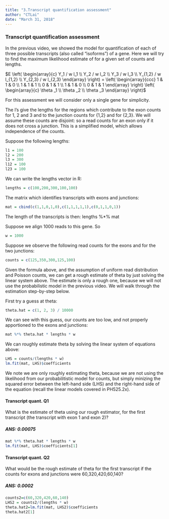 ```yaml
---
title: "3.Transcript quantification assessment"
author: "CTLai"
date: "March 31, 2018"
---
```


### Transcript quantification assessment

In the previous video, we showed the model for quantification of each of three possible transcripts (also called "isoforms") of a gene. Here we will try to find the maximum likelihood estimate of for a given set of counts and lengths.

$E \left( \begin{array}{c} Y_1 / w l_1 \\ Y_2 / w l_2 \\ Y_3 / w l_3 \\ Y_{1,2} / w l_{1,2} \\ Y_{2,3} / w l_{2,3} \end{array} \right) = \left( \begin{array}{ccc} 1 & 1 & 0 \\ 1 & 1 & 1 \\ 0 & 1 & 1 \\ 1 & 1 & 0 \\ 0 & 1 & 1 \end{array} \right) \left( \begin{array}{c} \theta _1 \\ \theta _2 \\ \theta _3 \end{array} \right)$

For this assessment we will consider only a single gene for simplicity.

The l's give the lengths for the regions which contribute to the exon counts for 1, 2 and 3 and to the junction counts for {1,2} and for {2,3}. We will assume these counts are disjoint: so a read counts for an exon only if it does not cross a junction. This is a simplified model, which allows independence of the counts.

Suppose the following lengths:

```r
l1 = 100
l2 = 200
l3 = 300
l12 = 100
l23 = 100
```

We can write the lengths vector in R:

```r
lengths = c(100,200,300,100,100)
```

The matrix which identifies transcripts with exons and junctions:

```r
mat = cbind(c(1,1,0,1,0),c(1,1,1,1,1),c(0,1,1,0,1))
```

The length of the transcripts is then: lengths %*% mat 

Suppose we align 1000 reads to this gene. So 

```r
w = 1000
```

Suppose we observe the following read counts for the exons and for the two junctions:

```r
counts = c(125,350,300,125,100)
````

Given the formula above, and the assumption of uniform read distribution and Poisson counts, we can get a rough estimate of theta by just solving the linear system above. The estimate is only a rough one, because we will not use the probabilistic model in the previous video. We will walk through the estimation step-by-step below.

First try a guess at theta:

```r
theta.hat = c(1, 2, 3) / 10000
```

We can see with this guess, our counts are too low, and not properly apportioned to the exons and junctions:

```r
mat %*% theta.hat * lengths * w
```

We can roughly estimate theta by solving the linear system of equations above:

```r
LHS = counts/(lengths * w)
lm.fit(mat, LHS)$coefficients
```

We note we are only roughly estimating theta, because we are not using the likelihood from our probabilitistic model for counts, but simply minizing the squared error between the left-hand side (LHS) and the right-hand side of the equation (recall the linear models covered in PH525.2x).

#### Transcript quant. Q1 

What is the estimate of theta using our rough estimator, for the first transcript (the transcript with exon 1 and exon 2)?

##### ANS: 0.00075

```r
mat %*% theta.hat * lengths * w
lm.fit(mat, LHS)$coefficients[1]
```

#### Transcript quant. Q2

What would be the rough estimate of theta for the first transcript if the counts for exons and junctions were 60,320,420,60,140?

##### ANS: 0.0002

```r
counts2=c(60,320,420,60,140)
LHS2 = counts2/(lengths * w)
theta.hat2=lm.fit(mat, LHS2)$coefficients
theta.hat2[1]
```

